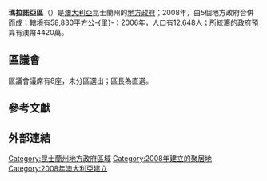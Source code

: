 {{Infobox Australian Place| type = lga
| name     = 瑪拉諾亞區
| state    = 昆士蘭州
| image    = Roma LGA Qld 2008.png
| caption  = 瑪拉諾亞區於[[昆士蘭州|昆士蘭州]]轄境圖
| pop      = 12,648
| pop_footnotes=
| area     = 58830
| stategov = 
| fedgov   = 瑪拉諾亞
| region   = 瑪拉諾亞
| url      = http://www.romaregionalcouncil.qld.gov.au/
| logo     = <!-- 檔案不存在 MaranoaRegionalCouncilLogo.jpg ，可從英文維基百科取得 -->
| logosize = 140
| near-nw  = [[木爾威郡|木爾威]]
| near-n   = [[中央高地區|中央高地]]
| near-ne  = [[香蕉郡|香蕉]]
| near-w   = [[木爾威郡|木爾威]]
| near-e   = [[西原區|西原]]
| near-sw  = [[帕魯郡|帕魯]]
| near-s   = [[巴隆郡|巴隆]]
| near-se  = [[西原區|西原]]
}}

'''瑪拉諾亞區'''（{{lang-en|Maranoa Region}}）是[[澳大利亞|澳大利亞]]昆士蘭州的[[地方政府區域|地方政府]]；2008年，由5個地方政府合併而成；轄境有58,830平方公-{里}-；2006年，人口有12,648人；所統籌的政府預算有澳幣4420萬。 

== 區議會 ==
區議會議席有8座，未分區選出；區長為直選。

== 參考文獻 ==
{{reflist}} 

== 外部連結 ==

{{Local Government Areas of Queensland}}

{{DEFAULTSORT:Maranoa}}
[[Category:昆士蘭州地方政府區域|Category:昆士蘭州地方政府區域]]
[[Category:2008年建立的聚居地|Category:2008年建立的聚居地]]
[[Category:2008年澳大利亞建立|Category:2008年澳大利亞建立]]

{{Queensland-geo-stub}}